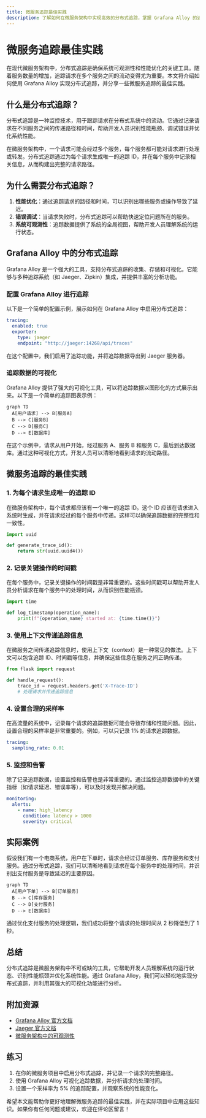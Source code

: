 ```yaml
---
title: 微服务追踪最佳实践
description: 了解如何在微服务架构中实现高效的分布式追踪，掌握 Grafana Alloy 的追踪功能，并学习最佳实践以优化系统性能。
---
```


# 微服务追踪最佳实践

在现代微服务架构中，分布式追踪是确保系统可观测性和性能优化的关键工具。随着服务数量的增加，追踪请求在多个服务之间的流动变得尤为重要。本文将介绍如何使用 Grafana Alloy 实现分布式追踪，并分享一些微服务追踪的最佳实践。

## 什么是分布式追踪？

分布式追踪是一种监控技术，用于跟踪请求在分布式系统中的流动。它通过记录请求在不同服务之间的传递路径和时间，帮助开发人员识别性能瓶颈、调试错误并优化系统性能。

在微服务架构中，一个请求可能会经过多个服务，每个服务都可能对请求进行处理或转发。分布式追踪通过为每个请求生成唯一的追踪 ID，并在每个服务中记录相关信息，从而构建出完整的请求路径。

## 为什么需要分布式追踪？

1. **性能优化**：通过追踪请求的路径和时间，可以识别出哪些服务或操作导致了延迟。
2. **错误调试**：当请求失败时，分布式追踪可以帮助快速定位问题所在的服务。
3. **系统可观测性**：追踪数据提供了系统的全局视图，帮助开发人员理解系统的运行状态。

## Grafana Alloy 中的分布式追踪

Grafana Alloy 是一个强大的工具，支持分布式追踪的收集、存储和可视化。它能够与多种追踪系统（如 Jaeger、Zipkin）集成，并提供丰富的分析功能。

### 配置 Grafana Alloy 进行追踪

以下是一个简单的配置示例，展示如何在 Grafana Alloy 中启用分布式追踪：

```yaml
tracing:
  enabled: true
  exporter:
    type: jaeger
    endpoint: "http://jaeger:14268/api/traces"
```

在这个配置中，我们启用了追踪功能，并将追踪数据导出到 Jaeger 服务器。

### 追踪数据的可视化

Grafana Alloy 提供了强大的可视化工具，可以将追踪数据以图形化的方式展示出来。以下是一个简单的追踪图表示例：

```mermaid
graph TD
  A[用户请求] --> B[服务A]
  B --> C[服务B]
  C --> D[服务C]
  D --> E[数据库]
```

在这个示例中，请求从用户开始，经过服务 A、服务 B 和服务 C，最后到达数据库。通过这种可视化方式，开发人员可以清晰地看到请求的流动路径。

## 微服务追踪的最佳实践

### 1. 为每个请求生成唯一的追踪 ID

在微服务架构中，每个请求都应该有一个唯一的追踪 ID。这个 ID 应该在请求进入系统时生成，并在请求经过的每个服务中传递。这样可以确保追踪数据的完整性和一致性。

```python
import uuid

def generate_trace_id():
    return str(uuid.uuid4())
```

### 2. 记录关键操作的时间戳

在每个服务中，记录关键操作的时间戳是非常重要的。这些时间戳可以帮助开发人员分析请求在每个服务中的处理时间，从而识别性能瓶颈。

```python
import time

def log_timestamp(operation_name):
    print(f"{operation_name} started at: {time.time()}")
```

### 3. 使用上下文传递追踪信息

在微服务之间传递追踪信息时，使用上下文（context）是一种常见的做法。上下文可以包含追踪 ID、时间戳等信息，并确保这些信息在服务之间正确传递。

```python
from flask import request

def handle_request():
    trace_id = request.headers.get('X-Trace-ID')
    # 处理请求并传递追踪信息
```

### 4. 设置合理的采样率

在高流量的系统中，记录每个请求的追踪数据可能会导致存储和性能问题。因此，设置合理的采样率是非常重要的。例如，可以只记录 1% 的请求追踪数据。

```yaml
tracing:
  sampling_rate: 0.01
```

### 5. 监控和告警

除了记录追踪数据，设置监控和告警也是非常重要的。通过监控追踪数据中的关键指标（如请求延迟、错误率等），可以及时发现并解决问题。

```yaml
monitoring:
  alerts:
    - name: high_latency
      condition: latency > 1000
      severity: critical
```

## 实际案例

假设我们有一个电商系统，用户在下单时，请求会经过订单服务、库存服务和支付服务。通过分布式追踪，我们可以清晰地看到请求在每个服务中的处理时间，并识别出支付服务是导致延迟的主要原因。

```mermaid
graph TD
  A[用户下单] --> B[订单服务]
  B --> C[库存服务]
  C --> D[支付服务]
  D --> E[数据库]
```

通过优化支付服务的处理逻辑，我们成功将整个请求的处理时间从 2 秒降低到了 1 秒。

## 总结

分布式追踪是微服务架构中不可或缺的工具，它帮助开发人员理解系统的运行状态、识别性能瓶颈并优化系统性能。通过 Grafana Alloy，我们可以轻松地实现分布式追踪，并利用其强大的可视化功能进行分析。

## 附加资源

- [Grafana Alloy 官方文档](https://grafana.com/docs/alloy/latest/)
- [Jaeger 官方文档](https://www.jaegertracing.io/docs/)
- [微服务架构中的可观测性](https://microservices.io/patterns/observability/)

## 练习

1. 在你的微服务项目中启用分布式追踪，并记录一个请求的完整路径。
2. 使用 Grafana Alloy 可视化追踪数据，并分析请求的处理时间。
3. 设置一个采样率为 5% 的追踪配置，并观察系统的性能变化。

希望本文能帮助你更好地理解微服务追踪的最佳实践，并在实际项目中应用这些知识。如果你有任何问题或建议，欢迎在评论区留言！